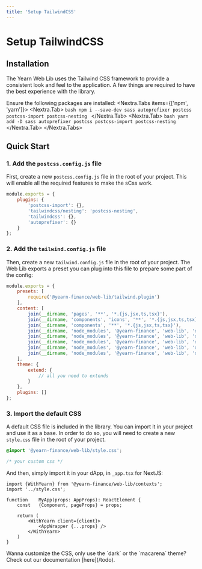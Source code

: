 ```yaml
---
title: 'Setup TailwindCSS'
---
```



# Setup TailwindCSS
## Installation

The Yearn Web Lib uses the Tailwind CSS framework to provide a consistent look and feel to the application. A few things are required to have the best experience with the library.

Ensure the following packages are installed:
<Nextra.Tabs items={['npm', 'yarn']}>
	<Nextra.Tab>
		```bash
		npm i --save-dev sass autoprefixer postcss postcss-import postcss-nesting
		```
	</Nextra.Tab>
	<Nextra.Tab>
		```bash
		yarn add -D sass autoprefixer postcss postcss-import postcss-nesting
		```
	</Nextra.Tab>
</Nextra.Tabs>

## Quick Start

### 1. Add the `postcss.config.js` file
First, create a new `postcss.config.js` file in the root of your project. This will enable all the required features to make the sCss work.
```js
module.exports = {
	plugins: {
		'postcss-import': {},
		'tailwindcss/nesting': 'postcss-nesting',
		'tailwindcss': {},
		'autoprefixer': {}
	}
};
```

### 2. Add the `tailwind.config.js` file
Then, create a new `tailwind.config.js` file in the root of your project. The Web Lib exports a preset you can plug into this file to prepare some part of the config:
```js
module.exports = {
	presets: [
		require('@yearn-finance/web-lib/tailwind.plugin')
	],
	content: [
		join(__dirname, 'pages', '**', '*.{js,jsx,ts,tsx}'),
		join(__dirname, 'components', 'icons', '**', '*.{js,jsx,ts,tsx}'),
		join(__dirname, 'components', '**', '*.{js,jsx,ts,tsx}'),
		join(__dirname, 'node_modules', '@yearn-finance', 'web-lib', 'dist', 'layouts', '**', '*.js'),
		join(__dirname, 'node_modules', '@yearn-finance', 'web-lib', 'dist', 'components', '**', '*.js'),
		join(__dirname, 'node_modules', '@yearn-finance', 'web-lib', 'dist', 'contexts', '**', '*.js'),
		join(__dirname, 'node_modules', '@yearn-finance', 'web-lib', 'dist', 'icons', '**', '*.js'),
		join(__dirname, 'node_modules', '@yearn-finance', 'web-lib', 'dist', 'utils', '**', '*.js')
	],
	theme: {
		extend: {
			// all you need to extends
		}
	},
	plugins: []
};
```

### 3. Import the default CSS
A default CSS file is included in the library. You can import it in your project and use it as a base. In order to do so, you will need to create a new `style.css` file in the root of your project.
```scss
@import '@yearn-finance/web-lib/style.css';

/* your custom css */
```

And then, simply import it in your dApp, in `_app.tsx` for NextJS:
```tsx {2}
import {WithYearn} from '@yearn-finance/web-lib/contexts';
import '../style.css';

function	MyApp(props: AppProps): ReactElement {
	const	{Component, pageProps} = props;

	return (
		<WithYearn client={client}>
			<AppWrapper {...props} />
		</WithYearn>
	)
}
```

<Callout type="info" emoji="💡">
	Wanna customize the CSS, only use the `dark` or the `macarena` theme? Check out our documentation [here](/todo).
</Callout>